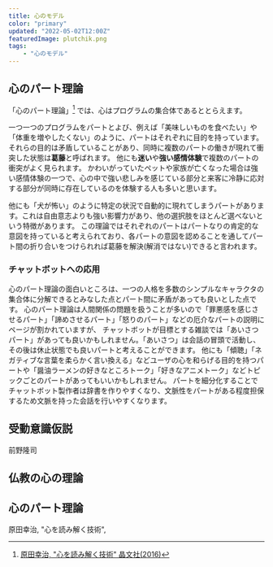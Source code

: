 ```yaml
---
title: 心のモデル
color: "primary"
updated: "2022-05-02T12:00Z"
featuredImage: plutchik.png
tags: 
    - "心のモデル"
---
```


## 心のパート理論
「心のパート理論」[^1] では、心はプログラムの集合体であるととらえます。

[^1]: [原田幸治, "心を読み解く技術" 晶文社(2016)](https://amzn.to/3j6cQzo)

一つ一つのプログラムをパートとよび、例えば「美味しいものを食べたい」や「体重を増やしたくない」のように、パートはそれぞれに目的を持っています。
それらの目的は矛盾していることがあり、同時に複数のパートの働きが現れて衝突した状態は**葛藤**と呼ばれます。
他にも**迷い**や**強い感情体験**で複数のパートの衝突がよく見られます。
かわいがっていたペットや家族が亡くなった場合は強い感情体験の一つで、心の中で強い悲しみを感じている部分と来客に冷静に応対する部分が同時に存在しているのを体験する人も多いと思います。

他にも「犬が怖い」のように特定の状況で自動的に現れてしまうパートがあります。これは自由意志よりも強い影響力があり、他の選択肢をほとんど選べないという特徴があります。
この理論ではそれぞれのパートはパートなりの肯定的な意図を持っていると考えられており、各パートの意図を認めることを通してパート間の折り合いをつけられれば葛藤を解決(解消ではない)できると言われます。

### チャットボットへの応用

心のパート理論の面白いところは、一つの人格を多数のシンプルなキャラクタの集合体に分解できるとみなした点とパート間に矛盾があっても良いとした点です。
心のパート理論は人間関係の問題を扱うことが多いので「罪悪感を感じさせるパート」「諦めさせるパート」「怒りのパート」などの厄介なパートの説明にページが割かれていますが、
チャットボットが目標とする雑談では「あいさつパート」があっても良いかもしれません。「あいさつ」は会話の冒頭で活動し、その後は休止状態でも良いパートと考えることができます。
他にも「傾聴」「ネガティブな言葉を柔らかく言い換える」などユーザの心を和らげる目的を持つパートや「醤油ラーメンの好きなところトーク」「好きなアニメトーク」などトピックごとのパートがあってもいいかもしれません。
パートを細分化することでチャットボット製作者は辞書を作りやすくなり、文脈性をパートがある程度担保するため文脈を持った会話を行いやすくなります。


## 受動意識仮説
前野隆司
[^2]: [前野隆司, "ロボットの心の作り方—受動意識仮説に基づく基本概念の提案—", 日本ロボット学会誌 **23**[1], pp.51-62(2005)](http://lab.sdm.keio.ac.jp/maenolab/previoushp/Maeno/consciousness/RSJ2005kokoro.pdf)

## 仏教の心の理論


## 心のパート理論
原田幸治, "心を読み解く技術", 
